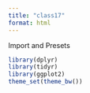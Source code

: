 ```yaml
---
title: "class17"
format: html
---
```


Import and Presets

```r
library(dplyr)
library(tidyr)
library(ggplot2)
theme_set(theme_bw())
```

```r

```

